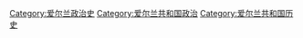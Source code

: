 [[Category:爱尔兰政治史|Category:爱尔兰政治史]]
[[Category:爱尔兰共和国政治|Category:爱尔兰共和国政治]]
[[Category:爱尔兰共和国历史|Category:爱尔兰共和国历史]]